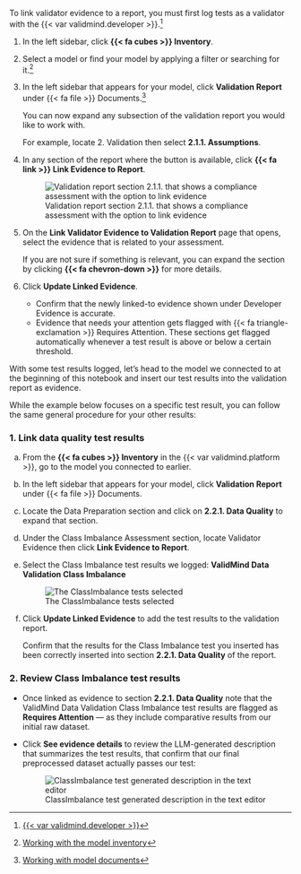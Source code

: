 :::: {.content-visible unless-format="revealjs"}
::: {.callout}
To link validator evidence to a report, you must first log tests as a validator with the {{< var validmind.developer >}}.^[[{{< var validmind.developer >}}](/developer/validmind-library.qmd)]
:::

1. In the left sidebar, click **{{< fa cubes >}} Inventory**.

1. Select a model or find your model by applying a filter or searching for it.^[[Working with the model inventory](/guide/model-inventory/working-with-model-inventory.qmd#search-filter-and-sort-models)]

1. In the left sidebar that appears for your model, click **Validation Report** under {{< fa file >}} Documents.^[[Working with model documents](/guide/templates/working-with-model-documents.qmd)]

   You can now expand any subsection of the validation report you would like to work with.

   For example, locate 2. Validation then select **2.1.1. Assumptions**.

1. In any section of the report where the button is available, click **{{< fa link >}} Link Evidence to Report**. 

   ![Validation report section 2.1.1. that shows a compliance assessment with the option to link evidence](/guide/model-validation/link-validator-evidence.png){fig-alt="A screenshot of the validation report section 2.1.1. that shows a compliance assessment with the option to link evidence" .screenshot}

1. On the **Link Validator Evidence to Validation Report** page that opens, select the evidence that is related to your assessment. 
   
   If you are not sure if something is relevant, you can expand the section by clicking **{{< fa chevron-down >}}** for more details.

1. Click **Update Linked Evidence**.

   - Confirm that the newly linked-to evidence shown under Developer Evidence is accurate.
   - Evidence that needs your attention gets flagged with [{{< fa triangle-exclamation >}} Requires Attention]{.bubble .yellow-bg}. These sections get flagged automatically whenever a test result is above or below a certain threshold.

::::


:::: {.content-hidden unless-format="revealjs"}
With some test results logged, let's head to the model we connected to at the beginning of this notebook and insert our test results into the validation report as evidence.

While the example below focuses on a specific test result, you can follow the same general procedure for your other results:

::: {.panel-tabset}

### 1. Link data quality test results
a. From the **{{< fa cubes >}} Inventory** in the {{< var validmind.platform >}}, go to the model you connected to earlier.

a. In the left sidebar that appears for your model, click **Validation Report** under {{< fa file >}} Documents.

a. Locate the Data Preparation section and click on **2.2.1. Data Quality** to expand that section.

a. Under the Class Imbalance Assessment section, locate Validator Evidence then click **Link Evidence to Report**.

a. Select the Class Imbalance test results we logged: **ValidMind Data Validation Class Imbalance** 

    ![The ClassImbalance tests selected](/notebooks/tutorials/model_validation/selecting-class-imbalance-results.png){fig-alt="Screenshot showing the ClassImbalance tests selected" .screenshot}

a. Click **Update Linked Evidence** to add the test results to the validation report.

    Confirm that the results for the Class Imbalance test you inserted has been correctly inserted into section **2.2.1. Data Quality** of the report.

### 2. Review Class Imbalance test results

- Once linked as evidence to section **2.2.1. Data Quality** note that the ValidMind Data Validation Class Imbalance test results are flagged as **Requires Attention** — as they include comparative results from our initial raw dataset.
- Click **See evidence details** to review the LLM-generated description that summarizes the test results, that confirm that our final preprocessed dataset actually passes our test:

  ![ClassImbalance test generated description in the text editor](/notebooks/tutorials/model_validation/class-imbalance-results-detail.png){fig-alt="Screenshot showing the ClassImbalance test generated description in the text editor" .screenshot}

:::


::::
